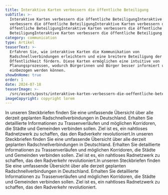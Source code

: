 ```yaml
---
title: Interaktive Karten verbessern die öffentliche Beteiligung
subTitle: >-
  Interaktive Karten verbessern die öffentliche BeteiligungInteraktive Karten
  verbessern die öffentliche BeteiligungInteraktive Karten verbessern die
  öffentliche BeteiligungInteraktive Karten verbessern die öffentliche
  BeteiligungInteraktive Karten verbessern die öffentliche Beteiligung
category: communication
type: Artikel
teaserText: >-
  Erfahren Sie, wie interaktive Karten die Kommunikation von
  Radschnellverbindungen erleichtern und eine breitere Beteiligung der
  Öffentlichkeit fördern. Diese Karten ermöglichen eine intuitive von
  Planungsprozessen, wodurch Bürgerinnen und Bürger besser informiert und
  einbezogen werden können.
showOnHome: true
order: 1
date: 2024-07-18
teaserImage: >-
  /src/assets/posts/interaktive-karten-verbessern-die-oeffentliche-beteiligung/teaserImage.png
imageCopyright: copyright lorem
---
```


In unseren Steckbriefen finden Sie eine umfassende Übersicht über alle derzeit geplanten Radschnellverbindungen in Deutschland. Erhalten Sie detaillierte Informationen zu Trassenverläufen und möglichen Korridoren, die Städte und Gemeinden verbinden sollen. Ziel ist es, ein nahtloses Radnetzwerk zu schaffen, das den Radverkehr revolutioniert.In unseren Steckbriefen finden Sie eine umfassende Übersicht über alle derzeit geplanten Radschnellverbindungen in Deutschland. Erhalten Sie detaillierte Informationen zu Trassenverläufen und möglichen Korridoren, die Städte und Gemeinden verbinden sollen. Ziel ist es, ein nahtloses Radnetzwerk zu schaffen, das den Radverkehr revolutioniert.In unseren Steckbriefen finden Sie eine umfassende Übersicht über alle derzeit geplanten Radschnellverbindungen in Deutschland. Erhalten Sie detaillierte Informationen zu Trassenverläufen und möglichen Korridoren, die Städte und Gemeinden verbinden sollen. Ziel ist es, ein nahtloses Radnetzwerk zu schaffen, das den Radverkehr revolutioniert.
